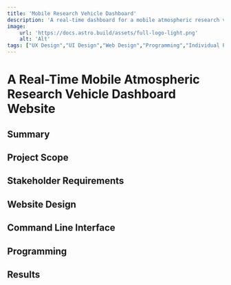 ```yaml
---
title: 'Mobile Research Vehicle Dashboard'
description: 'A real-time dashboard for a mobile atmospheric research vehicle.'
image:
    url: 'https://docs.astro.build/assets/full-logo-light.png'
    alt: 'Alt'
tags: ["UX Design","UI Design","Web Design","Programming","Individual Project","Academic Project",]
---
```


# A Real-Time Mobile Atmospheric Research Vehicle Dashboard Website

## Summary

## Project Scope

## Stakeholder Requirements

## Website Design

## Command Line Interface

## Programming

## Results